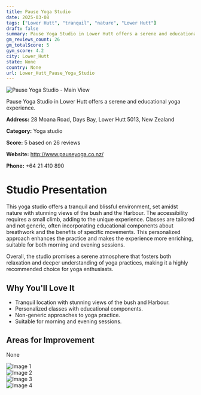 ```yaml
---
title: Pause Yoga Studio
date: 2025-03-08
tags: ["Lower Hutt", "tranquil", "nature", "Lower Hutt"]  
draft: false
summary: Pause Yoga Studio in Lower Hutt offers a serene and educational yoga experience.
gm_reviews_count: 26
gm_totalScore: 5
gym_score: 4.2
city: Lower_Hutt
state: None
country: None
url: Lower_Hutt_Pause_Yoga_Studio
---
```


<div className="aspect-[16/9] relative my-8">
  <img 
    src="https://lh5.googleusercontent.com/p/AF1QipO6D_73XiItlbyf3p_vl6oDLWgYYe0g5a08XeK2=w1920-h1080-k-no"
    alt="Pause Yoga Studio - Main View"
    className="object-cover absolute inset-0 w-full h-full rounded-lg"
  />
</div>

Pause Yoga Studio in Lower Hutt offers a serene and educational yoga experience.

**Address:** 28 Moana Road, Days Bay, Lower Hutt 5013, New Zealand

**Category:** Yoga studio

**Score:** 5 based on 26 reviews

**Website:** http://www.pauseyoga.co.nz/

**Phone:** +64 21 410 890

# Studio Presentation

This yoga studio offers a tranquil and blissful environment, set amidst nature with stunning views of the bush and the Harbour. The accessibility requires a small climb, adding to the unique experience. Classes are tailored and not generic, often incorporating educational components about breathwork and the benefits of specific movements. This personalized approach enhances the practice and makes the experience more enriching, suitable for both morning and evening sessions.

Overall, the studio promises a serene atmosphere that fosters both relaxation and deeper understanding of yoga practices, making it a highly recommended choice for yoga enthusiasts.

## Why You'll Love It

- Tranquil location with stunning views of the bush and Harbour.
- Personalized classes with educational components.
- Non-generic approaches to yoga practice.
- Suitable for morning and evening sessions.

## Areas for Improvement

None

<div className="grid grid-cols-1 xl:grid-cols-2 gap-4 my-8">
<div className="aspect-[4/3] relative"><img src="https://lh5.googleusercontent.com/p/AF1QipNeL7Om9MsrExJQR_KOc06fRi8HO_3RvREFs5Lk=w1920-h1080-k-no" alt="Image 1" className="object-cover absolute inset-0 w-full h-full rounded-lg" /></div>
<div className="aspect-[4/3] relative"><img src="https://lh5.googleusercontent.com/p/AF1QipOdGdLLq-L7qiWDVdvjMxEKGhHseg_Bnx5vxo1-=w1920-h1080-k-no" alt="Image 2" className="object-cover absolute inset-0 w-full h-full rounded-lg" /></div>
<div className="aspect-[4/3] relative"><img src="https://lh5.googleusercontent.com/p/AF1QipM2lr4T5YTooBhVg6Q-AZb9XWLwaYoy-k1Kdl7c=w1920-h1080-k-no" alt="Image 3" className="object-cover absolute inset-0 w-full h-full rounded-lg" /></div>
<div className="aspect-[4/3] relative"><img src="https://lh5.googleusercontent.com/p/AF1QipMhqa4DwWApCs0zHQyEb0lk5NPb132RJxEGyOas=w1920-h1080-k-no" alt="Image 4" className="object-cover absolute inset-0 w-full h-full rounded-lg" /></div>
</div>